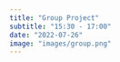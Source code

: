 ```yaml
---
title: "Group Project"
subtitle: "15:30 - 17:00"
date: "2022-07-26"
image: "images/group.png"
---
```

